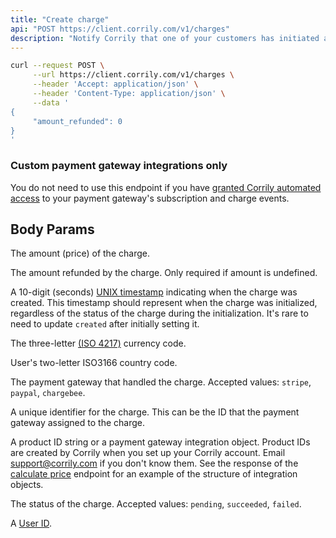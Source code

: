 ```yaml
---
title: "Create charge"
api: "POST https://client.corrily.com/v1/charges"
description: "Notify Corrily that one of your customers has initiated a one-time transaction."
---
```


<RequestExample>

```bash Response
curl --request POST \
     --url https://client.corrily.com/v1/charges \
     --header 'Accept: application/json' \
     --header 'Content-Type: application/json' \
     --data '
{
     "amount_refunded": 0
}
'
```

</RequestExample>

<Warning>
  <h3>Custom payment gateway integrations only</h3>

You do not need to use this endpoint if you have [granted Corrily automated access](../payment-gateways/integration-guide#recommended-provide-automated-access-of-subscription-and-charge-events) to your payment gateway's subscription and charge events.

</Warning>

## Body Params

<Param body="amount" type="float" required>

The amount (price) of the charge.

</Param>

<Param body="amount_refunded" type="float" default="0">

The amount refunded by the charge. Only required if amount is undefined.

</Param>

<Param body="created" type="int32" required>

A 10-digit (seconds) [UNIX timestamp](https://en.wikipedia.org/wiki/Unix_time)
indicating when the charge was created. This timestamp should represent when
the charge was initialized, regardless of the status of the charge during the
initialization. It's rare to need to update `created` after initially setting
it.

</Param>

<Param body="currency" type="string" required>

The three-letter [(ISO 4217)](https://en.wikipedia.org/wiki/ISO_4217#Active_codes) currency code.

</Param>

<Param body="country" type="string">

User's two-letter ISO3166 country code.

</Param>

<Param body="origin" type="string" required>

The payment gateway that handled the charge. Accepted values: `stripe`,
`paypal`, `chargebee`.

</Param>

<Param body="origin_id" type="string" required>
  A unique identifier for the charge. This can be the ID that the payment
  gateway assigned to the charge.
</Param>

<Param body="product" type="string" required>

A product ID string or a payment gateway integration object. Product IDs are
created by Corrily when you set up your Corrily account. Email
support@corrily.com if you don't know them. See the response of the [calculate
price](../calculate-price) endpoint for an
example of the structure of integration objects.

</Param>

<Param body="status" type="string" required>

The status of the charge. Accepted values: `pending`, `succeeded`, `failed`.

</Param>

<Param body="user_id" type="string" required>

A [User ID](../users/user-ids).

</Param>
